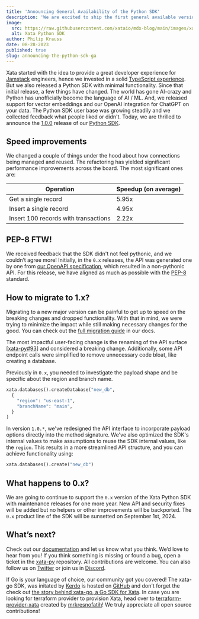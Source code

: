 ```yaml
---
title: 'Announcing General Availability of the Python SDK'
description: 'We are excited to ship the first general available version of the Xata Python SDK'
image:
  src: https://raw.githubusercontent.com/xataio/mdx-blog/main/images/xata-go-logos.png
  alt: Xata Python SDK
author: Philip Krauss
date: 08-28-2023
published: true
slug: announcing-the-python-sdk-ga
---
```


Xata started with the idea to provide a great developer experience for [Jamstack](blog/jamstack-mern-lamp-stack-comparison#jamstack-and-databases) engineers, hence we invested in a solid [TypeScript experience](https://www.npmjs.com/package/@xata.io/client). 
But we also released a Python SDK with minimal functionality. 
Since that initial release, a few things have changed. The world has gone AI-crazy and Python has unofficially become the language of AI / ML. And, we released support for vector embeddings and our OpenAI integration for ChatGPT on your data.
The Python SDK user base was growing steadily and we collected feedback what people liked or didn't. 
Today, we are thrilled to announce the [1.0.0](https://pypi.org/project/xata/1.0.0/) release of our [Python SDK](https://xata.io/docs/python-sdk/overview).

## Speed improvements

We changed a couple of things under the hood about how connections being managed and reused. The refactoring has yielded significant performance improvements across the board. The most significant ones are:

| Operation | Speedup (on average)|
| --- | --- |
| Get a single record | 5.95x |
| Insert a single record | 4.95x |
| Insert 100 records with transactions | 2.22x |

## PEP-8 FTW!

We received feedback that the SDK didn't not feel pythonic, and we couldn’t agree more! Initially, in the `0.x` releases, the API was generated one by one from [our OpenAPI specification](https://xata.io/docs/rest-api/openapi), which resulted in a non-pythonic API. For this release, we have aligned as much as possible with the [PEP-8](https://peps.python.org/pep-0008/) standard.

## How to migrate to 1.x?

Migrating to a new major version can be painful to get up to speed on the breaking changes and dropped functionality. With that in mind, we were trying to minimize the impact while still making necessary changes for the good. You can check out the [full migration guide](https://xata.io/docs/python-sdk/migration-guide) in our docs.

The most impactful user-facing change is the renaming of the API surface [[xata-py#93](https://github.com/xataio/xata-py/issues/93)] and considered a breaking change. Additionally, some API endpoint calls were simplified to remove unnecessary code bloat, like creating a database.

Previously in `0.x`, you needed to investigate the payload shape and be specific about the region and branch name.

```python
xata.databases().createDatabase("new_db",
  {
    "region": "us-east-1",
    "branchName": "main",
  }
)
```

In version `1.0.*`, we've redesigned the API interface to incorporate payload options directly into the method signature. We've also optimized the SDK's internal values to make assumptions to reuse the SDK internal values, like the `region`. This results in a more streamlined API structure, and you can achieve functionality using:

```python
xata.databases().create("new_db")
```

## What happens to 0.x?

We are going to continue to support the `0.x` version of the Xata Python SDK with maintenance releases for one more year. New API and security fixes will be added but no helpers or other improvements will be backported. The `0.x` product line of the SDK will be sunsetted on September 1st, 2024.

## What’s next?

Check out our [documentation](https://xata.io/docs/python-sdk/migration-guide) and let us know what you think. We’d love to hear from you! If you think something is missing or found a bug, open a ticket in the [xata-py](https://github.com/xataio/xata-py) repository. All contributions are welcome. You can also follow us on [Twitter](https://twitter.com/xata) or join us in [Discord](https://xata.io/discord).

If Go is your language of choice, our community got you covered! The xata-go SDK, was initated by [Kerdo](https://github.com/kerdokurs) is hosted on [GitHub](https://github.com/kerdokurs/xata-go) and don't forget the check out [the story behind xata-go, a Go SDK for Xata](/blog/community-spotlight-xata-go-sdk).
In case you are looking for terraform provider to provision Xata, head over to [terraform-provider-xata](https://github.com/mrkresnofatih/terraform-provider-xata) created by [mrkresnofatih](https://github.com/mrkresnofatih)! 
We truly appreciate all open source contributions!

